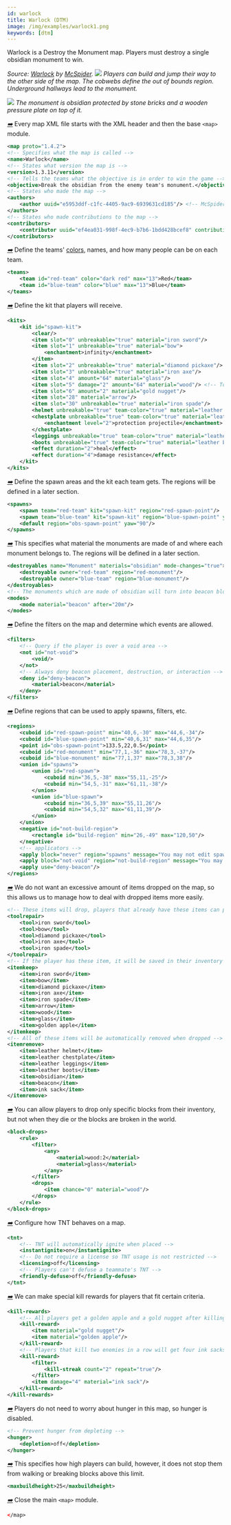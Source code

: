 ```yaml
---
id: warlock
title: Warlock (DTM)
image: /img/examples/warlock1.png
keywords: [dtm]
---
```


Warlock is a Destroy the Monument map. Players must destroy a single obsidian monument to win.

_Source: [Warlock](https://github.com/MCResourcePile/overcast-maps/tree/master/maps/warlock) by [McSpider](https://github.com/McSpider)._
![](/img/examples/warlock1.png)
_Players can build and jump their way to the other side of the map. The cobwebs define
the out of bounds region. Underground hallways lead to the monument._

![](/img/examples/warlock2.png)
_The monument is obsidian protected by stone bricks and a wooden pressure plate on top of it._

[<i className="icon-right">➡️</i>](/docs/modules/general/main)
Every map XML file starts with the XML header and then the base `<map>` module.

```xml
<map proto="1.4.2">
<!-- Specifies what the map is called -->
<name>Warlock</name>
<!-- States what version the map is -->
<version>1.3.11</version>
<!-- Tells the teams what the objective is in order to win the game -->
<objective>Break the obsidian from the enemy team's monument.</objective>
<!-- States who made the map -->
<authors>
    <author uuid="e5953ddf-c1fc-4405-9ac9-6939631cd185"/> <!-- McSpider -->
</authors>
<!-- States who made contributions to the map -->
<contributors>
    <contributor uuid="ef4ea031-998f-4ec9-b7b6-1bdd428bcef8" contribution="Map Feedback and XML Coding"/> <!-- Plastix -->
</contributors>
```

[<i className="icon-right">➡️</i>](/docs/modules/format/teams)
Define the teams' [colors](/docs/reference/misc/formatting#chatColors), names, and how many people can be on each team.

```xml
<teams>
    <team id="red-team" color="dark red" max="13">Red</team>
    <team id="blue-team" color="blue" max="13">Blue</team>
</teams>
```

[<i className="icon-right">➡️</i>](/docs/modules/gear/kits)
Define the kit that players will receive.

```xml
<kits>
    <kit id="spawn-kit">
        <clear/>
        <item slot="0" unbreakable="true" material="iron sword"/>
        <item slot="1" unbreakable="true" material="bow">
            <enchantment>infinity</enchantment>
        </item>
        <item slot="2" unbreakable="true" material="diamond pickaxe"/>
        <item slot="3" unbreakable="true" material="iron axe"/>
        <item slot="4" amount="64" material="glass"/>
        <item slot="5" damage="2" amount="64" material="wood"/> <!-- To get birch planks, damage must be "2" -->
        <item slot="6" amount="2" material="gold nugget"/>
        <item slot="28" material="arrow"/>
        <item slot="30" unbreakable="true" material="iron spade"/>
        <helmet unbreakable="true" team-color="true" material="leather helmet"/>
        <chestplate unbreakable="true" team-color="true" material="leather chestplate">
            <enchantment level="2">protection projectile</enchantment>
        </chestplate>
        <leggings unbreakable="true" team-color="true" material="leather leggings"/>
        <boots unbreakable="true" team-color="true" material="leather boots"/>
        <effect duration="2">heal</effect>
        <effect duration="4">damage resistance</effect>
    </kit>
</kits>
```

[<i className="icon-right">➡️</i>](/docs/modules/mechanics/spawns)
Define the spawn areas and the kit each team gets. The regions will be defined in a later section.

```xml
<spawns>
    <spawn team="red-team" kit="spawn-kit" region="red-spawn-point"/>
    <spawn team="blue-team" kit="spawn-kit" region="blue-spawn-point" yaw="180"/>
    <default region="obs-spawn-point" yaw="90"/>
</spawns>
```

[<i className="icon-right">➡️</i>](/docs/modules/objectives/dtm)
This specifies what material the monuments are made of and where each monument belongs to. The regions will be defined in a later section.

```xml
<destroyables name="Monument" materials="obsidian" mode-changes="true">
    <destroyable owner="red-team" region="red-monument"/>
    <destroyable owner="blue-team" region="blue-monument"/>
</destroyables>
<!-- The monuments which are made of obsidian will turn into beacon blocks in 20 minutes -->
<modes>
    <mode material="beacon" after="20m"/>
</modes>
```

[<i className="icon-right">➡️</i>](/docs/modules/mechanics/filters)
Define the filters on the map and determine which events are allowed.

```xml
<filters>
    <!-- Query if the player is over a void area -->
    <not id="not-void">
        <void/>
    </not>
    <!-- Always deny beacon placement, destruction, or interaction -->
    <deny id="deny-beacon">
        <material>beacon</material>
    </deny>
</filters>
```
[<i className="icon-right">➡️</i>](/docs/modules/mechanics/regions)
Define regions that can be used to apply spawns, filters, etc.

```xml
<regions>
    <cuboid id="red-spawn-point" min="40,6,-30" max="44,6,-34"/>
    <cuboid id="blue-spawn-point" min="40,6,31" max="44,6,35"/>
    <point id="obs-spawn-point">133.5,22,0.5</point>
    <cuboid id="red-monument" min="77,1,-36" max="78,3,-37"/>
    <cuboid id="blue-monument" min="77,1,37" max="78,3,38"/>
    <union id="spawns">
        <union id="red-spawn">
            <cuboid min="36,5,-38" max="55,11,-25"/>
            <cuboid min="54,5,-31" max="61,11,-38"/>
        </union>
        <union id="blue-spawn">
            <cuboid min="36,5,39" max="55,11,26"/>
            <cuboid min="54,5,32" max="61,11,39"/>
        </union>
    </union>
    <negative id="not-build-region">
        <rectangle id="build-region" min="26,-49" max="120,50"/>
    </negative>
    <!-- applicators -->
    <apply block="never" region="spawns" message="You may not edit spawn!"/>
    <apply block="not-void" region="not-build-region" message="You may not edit the void!"/>
    <apply use="deny-beacon"/>
</regions>
```
[<i className="icon-right">➡️</i>](/docs/modules/gear/repair-remove-keep)
We do not want an excessive amount of items dropped on the map, so this allows us to manage
how to deal with dropped items more easily.

```xml
<!-- These items will drop, players that already have these items can pick it up and will be merged -->
<toolrepair>
    <tool>iron sword</tool>
    <tool>bow</tool>
    <tool>diamond pickaxe</tool>
    <tool>iron axe</tool>
    <tool>iron spade</tool>
</toolrepair>
<!-- If the player has these item, it will be saved in their inventory -->
<itemkeep>
    <item>iron sword</item>
    <item>bow</item>
    <item>diamond pickaxe</item>
    <item>iron axe</item>
    <item>iron spade</item>
    <item>arrow</item>
    <item>wood</item>
    <item>glass</item>
    <item>golden apple</item>
</itemkeep>
<!-- All of these items will be automatically removed when dropped -->
<itemremove>
    <item>leather helmet</item>
    <item>leather chestplate</item>
    <item>leather leggings</item>
    <item>leather boots</item>
    <item>obsidian</item>
    <item>beacon</item>
    <item>ink sack</item>
</itemremove>
```

[<i className="icon-right">➡️</i>](/docs/modules/blocks/blockdrops)
You can allow players to drop only specific blocks from their inventory, but not when they die or the blocks are broken in the world.

```xml
<block-drops>
    <rule>
        <filter>
            <any>
                <material>wood:2</material>
                <material>glass</material>
            </any>
        </filter>
        <drops>
            <item chance="0" material="wood"/>
        </drops>
    </rule>
</block-drops>
```

[<i className="icon-right">➡️</i>](/docs/modules/gear/tnt)
Configure how TNT behaves on a map.

```xml
<tnt>
    <!-- TNT will automatically ignite when placed -->
    <instantignite>on</instantignite>
    <!-- Do not require a license so TNT usage is not restricted -->
    <licensing>off</licensing>
    <!-- Players can't defuse a teammate's TNT -->
    <friendly-defuse>off</friendly-defuse>
</tnt>
```

[<i className="icon-right">➡️</i>](/docs/modules/gear/kill-rewards)
We can make special kill rewards for players that fit certain criteria.

```xml
<kill-rewards>
    <!-- All players get a golden apple and a gold nugget after killing an enemy -->
    <kill-reward>
        <item material="gold nugget"/>
        <item material="golden apple"/>
    </kill-reward>
    <!-- Players that kill two enemies in a row will get four ink sacks -->
    <kill-reward>
        <filter>
            <kill-streak count="2" repeat="true"/>
        </filter>
        <item damage="4" material="ink sack"/>
    </kill-reward>
</kill-rewards>
```

[<i className="icon-right">➡️</i>](/docs/modules/mechanics/damage#hunger)
Players do not need to worry about hunger in this map, so hunger is disabled.

```xml
<!-- Prevent hunger from depleting -->
<hunger>
    <depletion>off</depletion>
</hunger>
```

[<i className="icon-right">➡️</i>](/docs/modules/environment/world/#build-height)
This specifies how high players can build, however, it does not stop them from walking or breaking blocks above this limit.

```xml
<maxbuildheight>25</maxbuildheight>
```

[<i className="icon-right">➡️</i>](/docs/modules/general/main)
Close the main `<map>` module.

```xml
</map>
```
